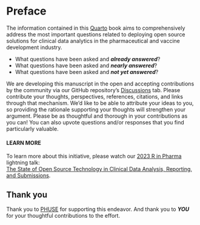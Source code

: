 # Preface {.unnumbered}

The information contained in this [Quarto](https://quarto.org/){target="_blank"} book aims to comprehensively address the most important questions related to deploying open source solutions for clinical data analytics in the pharmaceutical and vaccine development industry.

-   What questions have been asked and ***already answered***?
-   What questions have been asked and ***nearly answered***?
-   What questions have been asked and ***not yet answered***?

We are developing this manuscript in the open and accepting contributions by the community via our GitHub repository's [Discussions](https://github.com/phuse-org/OSTCDA/discussions){target="_blank"} tab. Please contribute your thoughts, perspectives, references, citations, and links through that mechanism. We'd like to be able to attribute your ideas to you, so providing the rationale supporting your thoughts will strengthen your argument. Please be as thoughtful and thorough in your contributions as you can! You can also upvote questions and/or responses that you find particularly valuable.

#### LEARN MORE

To learn more about this initiative, please watch our [2023 R in Pharma](https://rinpharma.com/){target="_blank"} lightning talk:\
[The State of Open Source Technology in Clinical Data Analysis, Reporting, and Submissions](https://www.youtube.com/watch?v=cbFzcXMOfTM){target="_blank"}.

## Thank you

Thank you to [PHUSE](https://phuse.global/){target="_blank"} for supporting this endeavor. And thank you to ***YOU*** for your thoughtful contributions to the effort.
